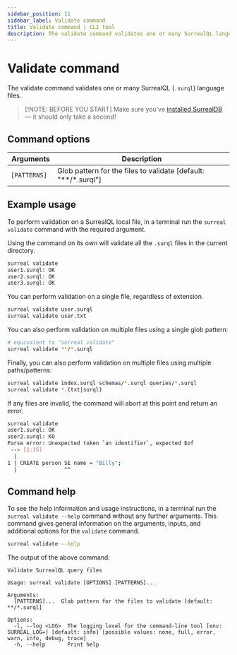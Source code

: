 ```yaml
---
sidebar_position: 11
sidebar_label: Validate command
title: Validate command | CLI tool
description: The validate command validates one or many SurrealQL language files.
---
```


# Validate command

The validate command validates one or many SurrealQL (`.surql`) language files.

> [!NOTE: BEFORE YOU START]
> Make sure you’ve [installed SurrealDB](/docs/surrealdb/installation) — it should only take a second!

## Command options

<table>
    <thead>
        <tr>
            <th colspan="2">Arguments</th>
            <th>Description</th>
        </tr>
    </thead>  
    <tbody>
        <tr>
            <td colspan="2">
                <code>[PATTERNS] </code>
            </td>
            <td>
        Glob pattern for the files to validate [default: "**/*.surql"]
            </td>
        </tr>
    </tbody>
</table>


## Example usage

To perform validation on a SurrealQL local file, in a terminal run the `surreal validate` command with the required argument.

Using the command on its own will validate all the `.surql` files in the current directory.

```bash
surreal validate
user1.surql: OK
user2.surql: OK
user3.surql: OK
```

You can perform validation on a single file, regardless of extension.

```bash
surreal validate user.surql
surreal validate user.txt
```

You can also perform validation on multiple files using a single glob pattern:

```bash
# equivalent to "surreal validate"
surreal validate **/*.surql
```

Finally, you can also perform validation on multiple files using multiple paths/patterns:

```bash
surreal validate index.surql schemas/*.surql queries/*.surql
surreal validate *.(txt|surql)
```

If any files are invalid, the command will abort at this point and return an error.

```bash
surreal validate
user1.surql: OK
user2.surql: KO
Parse error: Unexpected token `an identifier`, expected Eof
 --> [1:15]
  |
1 | CREATE person SE name = "Billy";
  |               ^^ 
```

## Command help

To see the help information and usage instructions, in a terminal run the `surreal validate --help` command without any further arguments. This command gives general information on the arguments, inputs, and additional options for the `validate` command.

```bash
surreal validate --help
```

The output of the above command:

```
Validate SurrealQL query files

Usage: surreal validate [OPTIONS] [PATTERNS]...

Arguments:
  [PATTERNS]...  Glob pattern for the files to validate [default: **/*.surql]

Options:
  -l, --log <LOG>  The logging level for the command-line tool [env: SURREAL_LOG=] [default: info] [possible values: none, full, error, warn, info, debug, trace]
  -h, --help       Print help
```
